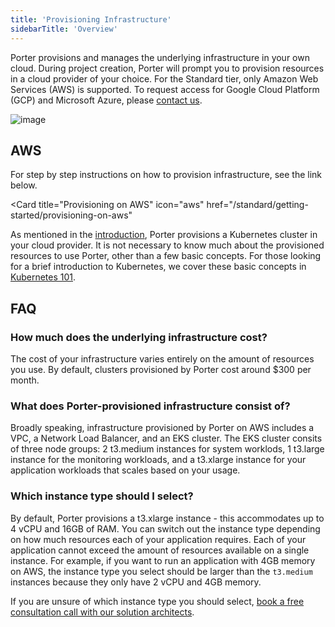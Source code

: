 ```yaml
---
title: 'Provisioning Infrastructure'
sidebarTitle: 'Overview'
---
```


Porter provisions and manages the underlying infrastructure in your own cloud. During project creation, Porter will prompt you to provision resources in a cloud provider of your choice. For the Standard tier, only Amazon Web Services (AWS) is supported. 
To request access for Google Cloud Platform (GCP) and Microsoft Azure, please [contact us](https://cal.com/talk-to-porter/15min). 

![image](/images/provisioning-infrastructure/cloud-selection.png)

## AWS

For step by step instructions on how to provision infrastructure, see the link below.

<Card
  title="Provisioning on AWS"
  icon="aws"
  href="/standard/getting-started/provisioning-on-aws"
></Card>

As mentioned in the [introduction](/introduction#relationship-with-kubernetes), Porter provisions a Kubernetes cluster in your cloud provider. It is not necessary to know much about the provisioned resources to use Porter, other than a few basic concepts. For those looking for a brief introduction to Kubernetes, we cover these basic concepts in [Kubernetes 101](/other/kubernetes-101).

## FAQ[](#faq 'Direct link to heading')

### How much does the underlying infrastructure cost?[](#how-much-does-the-underlying-infrastructure-cost 'Direct link to heading')

The cost of your infrastructure varies entirely on the amount of resources you use. By default, clusters provisioned by Porter cost around $300 per month.

### What does Porter-provisioned infrastructure consist of?

Broadly speaking, infrastructure provisioned by Porter on AWS includes a VPC, a Network Load Balancer, and an EKS cluster. The EKS cluster consits of three node groups: 2 t3.medium instances for system worklods, 1 t3.large instance for the monitoring workloads, and a t3.xlarge instance for your application workloads that scales based on your usage.

### Which instance type should I select?[](#which-instance-type-should-i-select 'Direct link to heading')

By default, Porter provisions a t3.xlarge instance - this accommodates up to 4 vCPU and 16GB of RAM. You can switch out the instance type depending on how much resources each of your application requires. Each of your application cannot exceed the amount of resources available on a single instance. For example, if you want to run an application with 4GB memory on AWS, the instance type you select should be larger than the `t3.medium` instances because they only have 2 vCPU and 4GB memory.

If you are unsure of which instance type you should select, [book a free consultation call with our solution architects](mailto:contact@porter.run).
